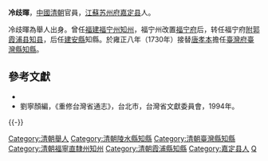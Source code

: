 '''冷歧暉'''，[[中國|中國]][[清朝|清朝]]官員，[[江蘇|江蘇]][[苏州府|苏州府]][[嘉定县|嘉定县]]人。

冷歧暉為舉人出身。曾任[[福建省_(清)|福建]][[福宁州|福宁州]][[知州|知州]]，福宁州改置[[福宁府|福宁府]]后，转任福宁府[[附郭|附郭]][[霞浦县|霞浦县]][[知县|知县]]，后任[[建安縣|建安縣]]知縣。於雍正八年（1730年）接替[[唐孝本|唐孝本]]擔任[[臺灣府|臺灣府]][[臺灣縣|臺灣縣]][[知縣|知縣]]。


==參考文獻==
*{{Cite book|title=职官志|last=霞浦县志编纂委员会|first=《霞浦县志·上》|year=1986年|location=霞浦县|origyear=1929年版|pages=第201-205页}}
*劉寧顏編，《重修台灣省通志》，台北市，台灣省文獻委員會，1994年。
{{-}}
{{start box}}
{{s-off}}
{{Succession box|諸嗣燮|程哲|{{QING}}[[廣東省_(清)|廣東]][[瓊州府|瓊州府]]萬州陵水縣[[知縣|知縣]]|[[雍正|雍正]]元年－六年<br />（1723－1728年）}}
{{Succession box|[[唐孝本|唐孝本]]|[[路以周|路以周]]|{{QING}}[[福建省_(清)|福建]][[臺灣府|臺灣府]][[臺灣縣|臺灣縣]][[知縣|知縣]]|[[雍正|雍正]]八年－十年<br />（1730－1732年）}}
{{succession box|方伯|趙琳<br>（改[[福寧府|福寧府]]知府）|{{QING}}[[福建省_(清)|福建]][[福寧直隸州|福寧直隸州]][[知州|知州]]|[[雍正|雍正]]年間}}
{{succession box|''职务设立''|[[陈策_(清朝文官)|陈策]]|{{QING}}[[福建省_(清)|福建]][[福寧府|福寧府]][[霞浦縣知縣|霞浦縣知縣]]|[[雍正|雍正]]十三年－[[乾隆|乾隆]]二年<br />（1735－1737年）}}
{{end box}}
{{霞浦县行政长官|QING=uncollapsed}}
[[Category:清朝舉人|Category:清朝舉人]]
[[Category:清朝陵水縣知縣|Category:清朝陵水縣知縣]]
[[Category:清朝臺灣縣知縣|Category:清朝臺灣縣知縣]]
[[Category:清朝福寧直隸州知州|Category:清朝福寧直隸州知州]]
[[Category:清朝霞浦縣知縣|Category:清朝霞浦縣知縣]]
[[Category:嘉定县人|Category:嘉定县人]]
[[Category:冷姓|Q]]